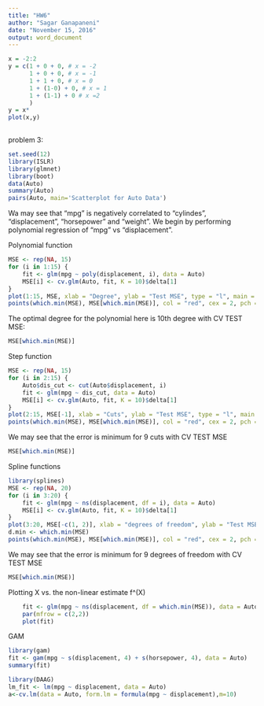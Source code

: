 ---
title: "HW6"
author: "Sagar Ganapaneni"
date: "November 15, 2016"
output: word_document
---



```{r}
x = -2:2
y = c(1 + 0 + 0, # x = -2
      1 + 0 + 0, # x = -1
      1 + 1 + 0, # x = 0
      1 + (1-0) + 0, # x = 1
      1 + (1-1) + 0 # x =2
      )
y = x*
plot(x,y)
  
```

problem 3:

```{r}
set.seed(12)
library(ISLR)
library(glmnet)
library(boot)
data(Auto)
summary(Auto)
pairs(Auto, main='Scatterplot for Auto Data')

```
Wa may see that "mpg" is negatively correlated to "cylindes", "displacement", "horsepower" and "weight". We begin by performing polynomial regression of "mpg" vs "displacement".


Polynomial function

```{r}

MSE <- rep(NA, 15)
for (i in 1:15) {
    fit <- glm(mpg ~ poly(displacement, i), data = Auto)
    MSE[i] <- cv.glm(Auto, fit, K = 10)$delta[1]
}
plot(1:15, MSE, xlab = "Degree", ylab = "Test MSE", type = "l", main = "Polynomical Degree vs Test MSE")
points(which.min(MSE), MSE[which.min(MSE)], col = "red", cex = 2, pch = 20)
```

The optimal degree for the polynomial here is 10th degree with CV TEST MSE:

```{r}
MSE[which.min(MSE)]
```


Step function

```{r}
MSE <- rep(NA, 15)
for (i in 2:15) {
    Auto$dis_cut <- cut(Auto$displacement, i)
    fit <- glm(mpg ~ dis_cut, data = Auto)
    MSE[i] <- cv.glm(Auto, fit, K = 10)$delta[1]
}
plot(2:15, MSE[-1], xlab = "Cuts", ylab = "Test MSE", type = "l", main = "# Cuts vs Test MSE")
points(which.min(MSE), MSE[which.min(MSE)], col = "red", cex = 2, pch = 20)

```
We may see that the error is minimum for 9 cuts with CV TEST MSE

```{r}
MSE[which.min(MSE)]
```


Spline functions

```{r}
library(splines)
MSE <- rep(NA, 20)
for (i in 3:20) {
    fit <- glm(mpg ~ ns(displacement, df = i), data = Auto)
    MSE[i] <- cv.glm(Auto, fit, K = 10)$delta[1]
}
plot(3:20, MSE[-c(1, 2)], xlab = "degrees of freedom", ylab = "Test MSE", type = "l", main="Test MSE vs Splines degree of freedom")
d.min <- which.min(MSE)
points(which.min(MSE), MSE[which.min(MSE)], col = "red", cex = 2, pch = 20)

```
We may see that the error is minimum for 9 degrees of freedom with CV TEST MSE

```{r}
MSE[which.min(MSE)]
```

Plotting X vs. the non-linear estimate f^(X)
```{r}
    fit <- glm(mpg ~ ns(displacement, df = which.min(MSE)), data = Auto)
    par(mfrow = c(2,2))
    plot(fit)
```

GAM

```{r}
library(gam)
fit <- gam(mpg ~ s(displacement, 4) + s(horsepower, 4), data = Auto)
summary(fit)
```

```{r}
library(DAAG)
lm_fit <- lm(mpg ~ displacement, data = Auto)
a<-cv.lm(data = Auto, form.lm = formula(mpg ~ displacement),m=10)

```

```{r}

```

```{r}

```

```{r}

```

```{r}

```

```{r}

```

```{r}

```

```{r}

```

```{r}

```

```{r}

```

```{r}

```

```{r}

```

```{r}

```

```{r}

```

```{r}

```

```{r}

```

```{r}

```

```{r}

```

```{r}

```

```{r}

```

```{r}

```

```{r}

```

```{r}

```

```{r}

```

